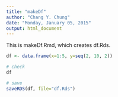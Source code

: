 ```yaml
---
title: "makeDf"
author: "Chang Y. Chung"
date: "Monday, January 05, 2015"
output: html_document
---
```


This is makeDf.Rmd, which creates df.Rds.

```r
df <- data.frame(x=1:5, y=seq(2, 10, 2))

# check
df

# save
saveRDS(df, file="df.Rds")
```
